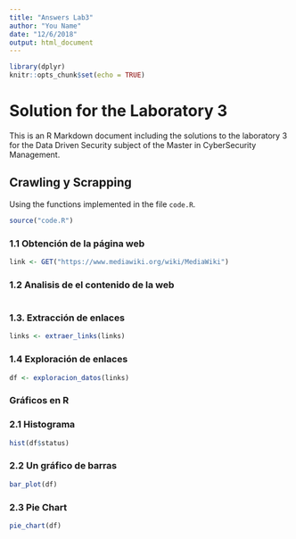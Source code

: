 ```yaml
---
title: "Answers Lab3"
author: "You Name"
date: "12/6/2018"
output: html_document
---
```

```r
library(dplyr)
knitr::opts_chunk$set(echo = TRUE)
```

# Solution for the Laboratory 3

This is an R Markdown document including the solutions to the laboratory 3 for the Data Driven Security subject of the Master in CyberSecurity Management.

## Crawling y Scrapping

Using the functions implemented in the file `code.R`.

```r
source("code.R")
```


### 1.1 Obtención de la página web

```r
link <- GET("https://www.mediawiki.org/wiki/MediaWiki")
```


### 1.2 Analisis de el contenido de la web

```r

```


### 1.3.	Extracción de enlaces 


```r
links <- extraer_links(links)
```


### 1.4 Exploración de enlaces

```r
df <- exploracion_datos(links)
```

### Gráficos en R

### 2.1	Histograma
```r
hist(df$status)
```

### 2.2	Un gráfico de barras
```r
bar_plot(df)
```

### 2.3 Pie Chart
```r
pie_chart(df)
```